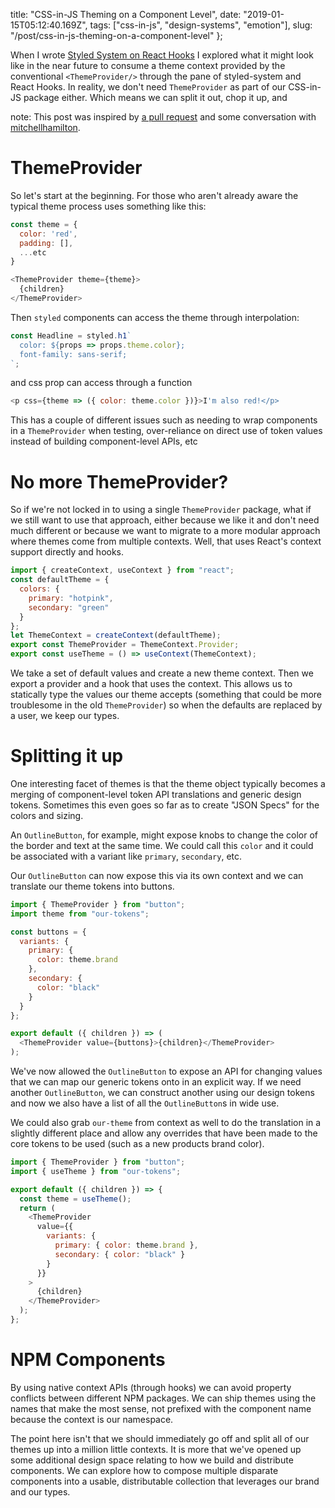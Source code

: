   title: "CSS-in-JS Theming on a Component Level",
  date: "2019-01-15T05:12:40.169Z",
  tags: ["css-in-js", "design-systems", "emotion"],
  slug: "/post/css-in-js-theming-on-a-component-level"
};

When I wrote
[Styled System on React Hooks](/post/styled-system-on-react-hooks)
I explored what it might look like in the near future to
consume a theme context provided by the conventional
`<ThemeProvider/>` through the pane of styled-system and
React Hooks. In reality, we don't need `ThemeProvider` as
part of our CSS-in-JS package either. Which means we can
split it out, chop it up, and

note: This post was inspired by
[a pull request](https://github.com/emotion-js/emotion/pull/973)
and some conversation with
[mitchellhamilton](https://twitter.com/mitchellhamiltn).

# ThemeProvider

So let's start at the beginning. For those who aren't
already aware the typical theme process uses something like
this:

```js
const theme = {
  color: 'red',
  padding: [],
  ...etc
}

<ThemeProvider theme={theme}>
  {children}
</ThemeProvider>
```

Then `styled` components can access the theme through
interpolation:

```js
const Headline = styled.h1`
  color: ${props => props.theme.color};
  font-family: sans-serif;
`;
```

and css prop can access through a function

```js
<p css={theme => ({ color: theme.color })}>I'm also red!</p>
```

This has a couple of different issues such as needing to
wrap components in a `ThemeProvider` when testing,
over-reliance on direct use of token values instead of
building component-level APIs, etc

# No more ThemeProvider?

So if we're not locked in to using a single `ThemeProvider`
package, what if we still want to use that approach, either
because we like it and don't need much different or because
we want to migrate to a more modular approach where themes
come from multiple contexts. Well, that uses React's context
support directly and hooks.

```js
import { createContext, useContext } from "react";
const defaultTheme = {
  colors: {
    primary: "hotpink",
    secondary: "green"
  }
};
let ThemeContext = createContext(defaultTheme);
export const ThemeProvider = ThemeContext.Provider;
export const useTheme = () => useContext(ThemeContext);
```

We take a set of default values and create a new theme
context. Then we export a provider and a hook that uses the
context. This allows us to statically type the values our
theme accepts (something that could be more troublesome in
the old `ThemeProvider`) so when the defaults are replaced
by a user, we keep our types.

# Splitting it up

One interesting facet of themes is that the theme object
typically becomes a merging of component-level token API
translations and generic design tokens. Sometimes this even
goes so far as to create "JSON Specs" for the colors and
sizing.

An `OutlineButton`, for example, might expose knobs to
change the color of the border and text at the same time. We
could call this `color` and it could be associated with a
variant like `primary`, `secondary`, etc.

Our `OutlineButton` can now expose this via its own context
and we can translate our theme tokens into buttons.

```js
import { ThemeProvider } from "button";
import theme from "our-tokens";

const buttons = {
  variants: {
    primary: {
      color: theme.brand
    },
    secondary: {
      color: "black"
    }
  }
};

export default ({ children }) => (
  <ThemeProvider value={buttons}>{children}</ThemeProvider>
);
```

We've now allowed the `OutlineButton` to expose an API for
changing values that we can map our generic tokens onto in
an explicit way. If we need another `OutlineButton`, we can
construct another using our design tokens and now we also
have a list of all the `OutlineButton`s in wide use.

We could also grab `our-theme` from context as well to do
the translation in a slightly different place and allow any
overrides that have been made to the core tokens to be used
(such as a new products brand color).

```js
import { ThemeProvider } from "button";
import { useTheme } from "our-tokens";

export default ({ children }) => {
  const theme = useTheme();
  return (
    <ThemeProvider
      value={{
        variants: {
          primary: { color: theme.brand },
          secondary: { color: "black" }
        }
      }}
    >
      {children}
    </ThemeProvider>
  );
};
```

# NPM Components

By using native context APIs (through hooks) we can avoid
property conflicts between different NPM packages. We can
ship themes using the names that make the most sense, not
prefixed with the component name because the context is our
namespace.

The point here isn't that we should immediately go off and
split all of our themes up into a million little contexts.
It is more that we've opened up some additional design space
relating to how we build and distribute components. We can
explore how to compose multiple disparate components into a
usable, distributable collection that leverages our brand
and our types.
